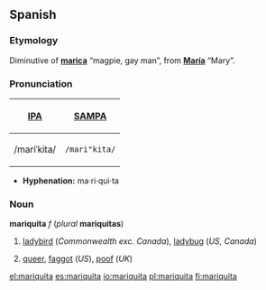 ==Spanish==

===Etymology===
Diminutive of '''[[marica]]''' “magpie, gay man”, from '''[[María]]''' “Mary”.

===Pronunciation===
{| border=1 cellpadding=5
! [[w:International Phonetic Alphabet|IPA]] !! [[w:SAMPA|SAMPA]]
|-
| /mariˈkita/ || <tt>/mari"kita/</tt>
|}

*'''Hyphenation:''' ma·ri·qui·ta

===Noun===
'''mariquita''' ''f'' (''plural'' '''mariquitas''')

# [[ladybird]] (''Commonwealth exc. Canada''), [[ladybug]] (''US, Canada'')
# {{slang|lang=es}} [[queer]], [[faggot]] (''US''), [[poof]] (''UK'')

[[el:mariquita]]
[[es:mariquita]]
[[io:mariquita]]
[[pl:mariquita]]
[[fi:mariquita]]